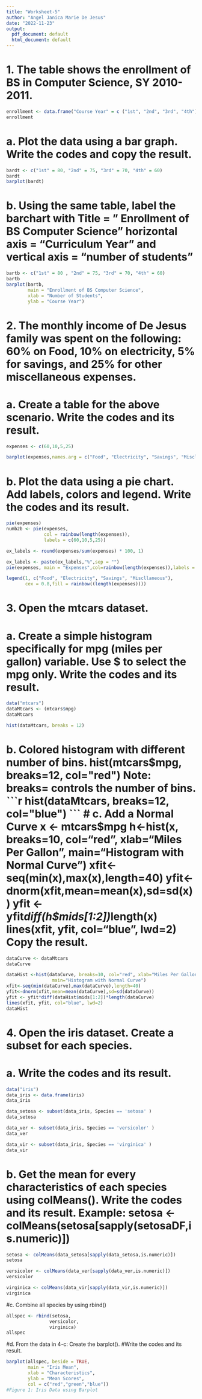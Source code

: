 ---
title: "Worksheet-5"
author: "Angel Janica Marie De Jesus"
date: "2022-11-23"
output:
  pdf_document: default
  html_document: default
---

# 1. The table shows the enrollment of BS in Computer Science, SY 2010-2011.
```{r,echo=TRUE}
enrollment <- data.frame("Course Year" = c ("1st", "2nd", "3rd", "4th"), " 2019–2020" = c(80, 75, 70, 60))
enrollment
```
# a. Plot the data using a bar graph. Write the codes and copy the result.
```{r,echo=TRUE}
bardt <- c("1st" = 80, "2nd" = 75, "3rd" = 70, "4th" = 60)
bardt
barplot(bardt)
```
# b. Using the same table, label the barchart with Title = ” Enrollment of BS Computer Science" horizontal axis = “Curriculum Year” and vertical axis = “number of students”
```{r,echo=TRUE}
bartb <- c("1st" = 80 , "2nd" = 75, "3rd" = 70, "4th" = 60)
bartb
barplot(bartb, 
        main = "Enrollment of BS Computer Science", 
        xlab = "Number of Students", 
        ylab = "Course Year")

```
# 2. The monthly income of De Jesus family was spent on the following: 60% on Food, 10% on electricity, 5% for savings, and 25% for other miscellaneous expenses.

# a. Create a table for the above scenario. Write the codes and its result.
```{r,echo=TRUE}
expenses <- c(60,10,5,25)

barplot(expenses,names.arg = c("Food", "Electricity", "Savings", "Miscllaneous"))

```
# b. Plot the data using a pie chart. Add labels, colors and legend. Write the codes and its result.
```{r,echo=TRUE}
pie(expenses)
numb2b <- pie(expenses,
              col = rainbow(length(expenses)),
              labels = c(60,10,5,25))

ex_labels <- round(expenses/sum(expenses) * 100, 1)

ex_labels <- paste(ex_labels,"%",sep = "")
pie(expenses, main = "Expenses",col=rainbow(length(expenses)),labels = ex_labels,cex=0.8)

legend(1, c("Food", "Electricity", "Savings", "Miscllaneous"),
       cex = 0.8,fill = rainbow((length(expenses))))

```
# 3. Open the mtcars dataset.
# a. Create a simple histogram specifically for mpg (miles per gallon) variable. Use $ to select the mpg only. Write the codes and its result.
```{r,echo=TRUE}
data("mtcars")
dataMtcars <- (mtcars$mpg)
dataMtcars

hist(dataMtcars, breaks = 12)
```
# b. Colored histogram with different number of bins. hist(mtcars$mpg, breaks=12, col="red") Note: breaks= controls the number of bins.
```{r,echo=TRUE}
hist(dataMtcars, breaks=12, col="blue")
```
# c. Add a Normal Curve x <- mtcars$mpg h<-hist(x, breaks=10, col="red", xlab="Miles Per Gallon", main="Histogram with Normal Curve") xfit<-seq(min(x),max(x),length=40) yfit<-dnorm(xfit,mean=mean(x),sd=sd(x)) yfit <- yfit*diff(h$mids[1:2])*length(x) lines(xfit, yfit, col="blue", lwd=2) Copy the result.
```{r,echo=TRUE}
dataCurve <- dataMtcars
dataCurve

dataHist <-hist(dataCurve, breaks=10, col="red", xlab="Miles Per Gallon",
                 main="Histogram with Normal Curve")
xfit<-seq(min(dataCurve),max(dataCurve),length=40)
yfit<-dnorm(xfit,mean=mean(dataCurve),sd=sd(dataCurve))
yfit <- yfit*diff(dataHist$mids[1:2])*length(dataCurve)
lines(xfit, yfit, col="blue", lwd=2)
dataHist
```
# 4. Open the iris dataset. Create a subset for each species.
# a. Write the codes and its result.
```{r,echo=TRUE}
data("iris")
data_iris <- data.frame(iris)
data_iris

data_setosa <- subset(data_iris, Species == 'setosa' )
data_setosa

data_ver <- subset(data_iris, Species == 'versicolor' )
data_ver

data_vir <- subset(data_iris, Species == 'virginica' )
data_vir
```
# b. Get the mean for every characteristics of each species using colMeans(). Write the codes and its result. Example: setosa <- colMeans(setosa[sapply(setosaDF,is.numeric)])
```{r,echo=TRUE}
setosa <- colMeans(data_setosa[sapply(data_setosa,is.numeric)])
setosa

versicolor <- colMeans(data_ver[sapply(data_ver,is.numeric)])
versicolor

virginica <- colMeans(data_vir[sapply(data_vir,is.numeric)])
virginica
```
#c. Combine all species by using rbind()
```{r,echo=TRUE}
allspec <- rbind(setosa,
                versicolor,
                virginica)
allspec
```
#d. From the data in 4-c: Create the barplot().
#Write the codes and its result.
```{r,echo=TRUE}
barplot(allspec, beside = TRUE,
        main = "Iris Mean",
        xlab = "Characteristics",
        ylab = "Mean Scores",
        col = c("red","green","blue"))
#Figure 1: Iris Data using Barplot
```



